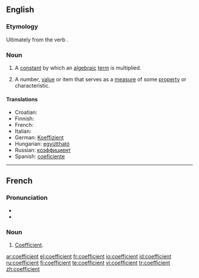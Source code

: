 ==English==

===Etymology===
Ultimately from the {{L.}} verb {{term|coefficere}}.

===Noun===
{{en-noun}}

# {{mathematics}} A [[constant]] by which an [[algebraic]] [[term]] is multiplied.
# A number, [[value]] or item that serves as a [[measure]] of some [[property]] or characteristic.

====Translations====
* Croatian: {{t-|hr|koeficijent|m}}
* Finnish: {{t-|fi|kerroin}}
* French: {{t+|fr|coefficient|m}}
* Italian: {{t-|it|coefficiente|m}}
* German: [[Koeffizient]] {{m}}
* Hungarian: [[együttható]]
* Russian: [[коэффициент]] {{m}}
* Spanish: [[coeficiente]] {{m}}

----

==French==

===Pronunciation===
*{{IPA|lang=fr|/kɔ.e.fi.sjɑ̃/}}
*{{SAMPA|lang=fr|/kO.e.fi.sjA~/}}

===Noun===
{{fr-noun|m}}

# [[#English|Coefficient]].

[[ar:coefficient]]
[[el:coefficient]]
[[fr:coefficient]]
[[io:coefficient]]
[[id:coefficient]]
[[ru:coefficient]]
[[fi:coefficient]]
[[te:coefficient]]
[[vi:coefficient]]
[[tr:coefficient]]
[[zh:coefficient]]